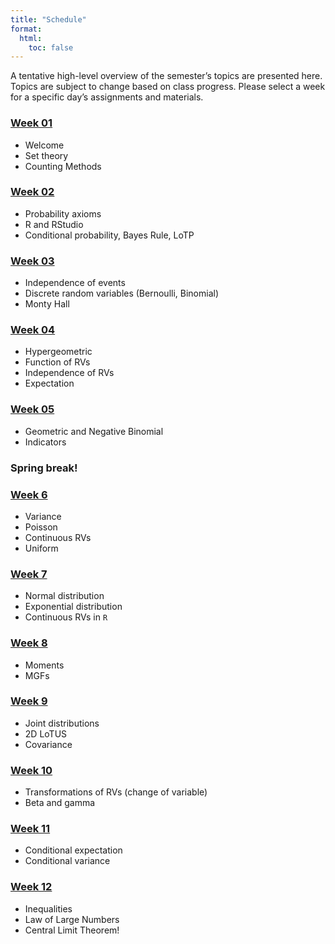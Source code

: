 ```yaml
---
title: "Schedule"
format: 
  html: 
    toc: false
---
```


A tentative high-level overview of the semester's topics are presented here. Topics are subject to change based on class progress. Please select a week for a specific day's assignments and materials.

### [Week 01](weeks/week-01.qmd)

-   Welcome
-   Set theory
-   Counting Methods

### [Week 02](weeks/week-02.qmd)

-   Probability axioms
-   R and RStudio
-   Conditional probability, Bayes Rule, LoTP

### [Week 03](weeks/week-03.qmd)

-   Independence of events
-   Discrete random variables (Bernoulli, Binomial)
-   Monty Hall

### [Week 04](weeks/week-04.qmd)

-   Hypergeometric
-   Function of RVs
-   Independence of RVs
-   Expectation

### [Week 05](weeks/week-05.qmd)

-   Geometric and Negative Binomial
-   Indicators

### Spring break!

### [Week 6](weeks/week-06.qmd)

-   Variance
-   Poisson
-   Continuous RVs
-   Uniform

### [Week 7](weeks/week-07.qmd)

-   Normal distribution
-   Exponential distribution
-   Continuous RVs in `R`

### [Week 8](weeks/week-08.qmd)

-   Moments
-   MGFs

### [Week 9](weeks/week-09.qmd)

-   Joint distributions
-   2D LoTUS
-   Covariance

### [Week 10](weeks/week-10.qmd)

-   Transformations of RVs (change of variable)
-   Beta and gamma

### [Week 11](weeks/week-11.qmd)

-   Conditional expectation
-   Conditional variance

### [Week 12](weeks/week-12.qmd)

-   Inequalities
-   Law of Large Numbers
-   Central Limit Theorem!
